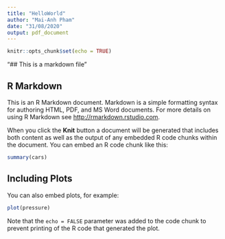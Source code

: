 ```yaml
---
title: "HelloWorld"
author: "Mai-Anh Pham"
date: "31/08/2020"
output: pdf_document
---
```


```r
knitr::opts_chunk$set(echo = TRUE)
```
"## This is a markdown file"

## R Markdown

This is an R Markdown document. Markdown is a simple formatting syntax for authoring HTML, PDF, and MS Word documents. For more details on using R Markdown see <http://rmarkdown.rstudio.com>.

When you click the **Knit** button a document will be generated that includes both content as well as the output of any embedded R code chunks within the document. You can embed an R code chunk like this:

```r
summary(cars)
```

## Including Plots

You can also embed plots, for example:

```r
plot(pressure)
```

Note that the `echo = FALSE` parameter was added to the code chunk to prevent printing of the R code that generated the plot.
